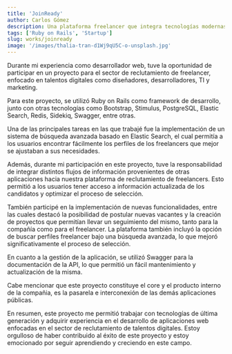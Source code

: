 ```yaml
---
title: 'JoinReady'
author: Carlos Gómez
description: Una plataforma freelancer que integra tecnologías modernas como Ruby on Rails, Stimulus, entre otras.
tags: ['Ruby on Rails', 'Startup']
slug: works/joinready
image: '/images/thalia-tran-d1Wj9qU5C-o-unsplash.jpg'
---
```



Durante mi experiencia como desarrollador web, tuve la oportunidad de participar en un proyecto para el sector de reclutamiento de freelancer, enfocado en talentos digitales como diseñadores, desarrolladores, TI y marketing.

Para este proyecto, se utilizó Ruby on Rails como framework de desarrollo, junto con otras tecnologías como Bootstrap, Stimulus, PostgreSQL, Elastic Search, Redis, Sidekiq, Swagger, entre otras.

Una de las principales tareas en las que trabajé fue la implementación de un sistema de búsqueda avanzada basado en Elastic Search, el cual permitía a los usuarios encontrar fácilmente los perfiles de los freelancers que mejor se ajustaban a sus necesidades.

Además, durante mi participación en este proyecto, tuve la responsabilidad de integrar distintos flujos de información provenientes de otras aplicaciones hacia nuestra plataforma de reclutamiento de freelancers. Esto permitió a los usuarios tener acceso a información actualizada de los candidatos y optimizar el proceso de selección.

También participé en la implementación de nuevas funcionalidades, entre las cuales destacó la posibilidad de postular nuevas vacantes y la creación de proyectos que permitían llevar un seguimiento del mismo, tanto para la compañía como para el freelancer. La plataforma también incluyó la opción de buscar perfiles freelancer bajo una búsqueda avanzada, lo que mejoró significativamente el proceso de selección.

En cuanto a la gestión de la aplicación, se utilizó Swagger para la documentación de la API, lo que permitió un fácil mantenimiento y actualización de la misma.

Cabe mencionar que este proyecto constituye el core y el producto interno de la compañia, es la pasarela e interconexión de las demás aplicaciones públicas.

En resumen, este proyecto me permitió trabajar con tecnologías de última generación y adquirir experiencia en el desarrollo de aplicaciones web enfocadas en el sector de reclutamiento de talentos digitales. Estoy orgulloso de haber contribuido al éxito de este proyecto y estoy emocionado por seguir aprendiendo y creciendo en este campo.

<Link href="https://joinready.com" text="JoinReady" />

